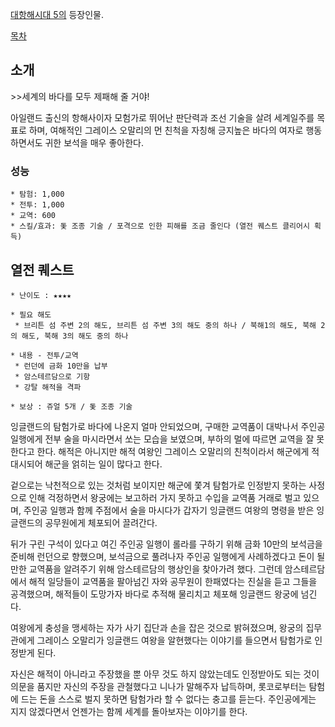 [[대항해시대 5]]의 등장인물.

[[목차]]
== 소개 ==
>>세계의 바다를 모두 제패해 줄 거야!

아일랜드 출신의 항해사이자 모험가로 뛰어난 판단력과 조선 기술을 살려 세계일주를 목표로 하며, 여해적인 그레이스 오말리의 먼 친척을 자칭해 긍지높은 바다의 여자로 행동하면서도 귀한 보석을 매우 좋아한다.

=== 성능 ===
 * 탐험: 1,000
 * 전투: 1,000
 * 교역: 600
 * 스킬/효과: 돛 조종 기술 / 포격으로 인한 피해를 조금 줄인다 (열전 퀘스트 클리어시 획득)

== 열전 퀘스트 ==
 * 난이도 : ★★★★

 * 필요 해도
  * 브리튼 섬 주변 2의 해도, 브리튼 섬 주변 3의 해도 중의 하나 / 북해1의 해도, 북해 2의 해도, 북해 3의 해도 중의 하나 

 * 내용 - 전투/교역
  * 런던에 금화 10만을 납부
  * 암스테르담으로 기항
  * 강탈 해적을 격파

 * 보상 : 쥬얼 5개 / 돛 조종 기술

잉글랜드의 탐험가로 바다에 나온지 얼마 안되었으며, 구매한 교역품이 대박나서 주인공 일행에게 전부 술을 마시라면서 쏘는 모습을 보였으며, 부하의 멀에 따르면 교역을 잘 못한다고 한다. 해적은 아니지만 해적 여왕인 그레이스 오말리의 친척이라서 해군에게 적대시되어 해군을 얽히는 일이 많다고 한다.

겉으로는 낙천적으로 있는 것처럼 보이지만 해군에 쫓겨 탐험가로 인정받지 못하는 사정으로 인해 걱정하면서 왕궁에는 보고하러 가지 못하고 수입을 교역품 거래로 벌고 있으며, 주인공 일행과 함께 주점에서 술을 마시다가 갑자기 잉글랜드 여왕의 명령을 받은 잉글랜드의 공무원에게 체포되어 끌려간다.

뒤가 구린 구석이 있다고 여긴 주인공 일행이 롤라를 구하기 위해 금화 10만의 보석금을 준비해 런던으로 향했으며, 보석금으로 풀려나자 주인공 일행에게 사례하겠다고 돈이 될 만한 교역품을 알려주기 위해 암스테르담의 행상인을 찾아가려 했다. 그런데 암스테르담에서 해적 일당들이 교역품을 팔아넘긴 자와 공무원이 한패였다는 진실을 듣고 그들을 공격했으며, 해적들이 도망가자 바다로 추적해 물리치고 체포해 잉글랜드 왕궁에 넘긴다.

여왕에게 충성을 맹세하는 자가 사기 집단과 손을 잡은 것으로 밝혀졌으며, 왕궁의 집무관에게 그레이스 오말리가 잉글랜드 여왕을 알현했다는 이야기를 들으면서 탐험가로 인정받게 된다.

자신은 해적이 아니라고 주장했을 뿐 아무 것도 하지 않았는데도 인정받아도 되는 것이 의문을 품지만 자신의 주장을 관철했다고 니나가 말해주자 납득하며, 롯코로부터는 탐험에 드는 돈을 스스로 벌지 못하면 탐험가라 할 수 없다는 충고를 듣는다. 주인공에게는 지지 않겠다면서 언젠가는 함께 세계를 돌아보자는 이야기를 한다.
